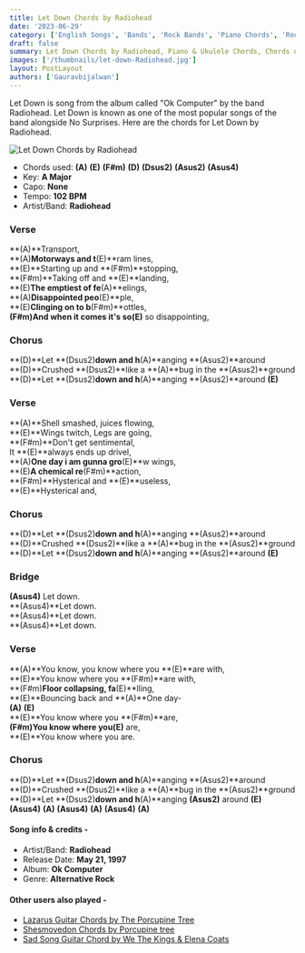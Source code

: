 ```yaml
---
title: Let Down Chords by Radiohead
date: '2023-06-29'
category: ['English Songs', 'Bands', 'Rock Bands', 'Piano Chords', 'Rock']
draft: false
summary: Let Down Chords by Radiohead, Piano & Ukulele Chords, Chords used - (A) (E) (F#m) (D) (Dsus2) (Asus2) (Asus4), Capo - None, Key - A Major
images: ['/thumbnails/let-down-Radiohead.jpg']
layout: PostLayout
authors: ['Gauravbijalwan']
---
```


Let Down is song from the album called "Ok Computer" by the band Radiohead. Let Down is known as one of the most popular songs of the band alongside No Surprises. Here are the chords for Let Down by Radiohead.

![Let Down Chords by Radiohead](/thumbnails/let-down-Radiohead.jpg)

- Chords used: **(A)** **(E)** **(F#m)** **(D)** **(Dsus2)** **(Asus2)** **(Asus4)**
- Key: **A Major**
- Capo: **None**
- Tempo: **102 BPM**
- Artist/Band: **Radiohead**

### Verse

**(A)**Transport,\
**(A)**Motorways and t**(E)**ram lines,\
**(E)**Starting up and **(F#m)**stopping,\
**(F#m)**Taking off and **(E)**landing,\
**(E)**The emptiest of fe**(A)**elings,\
**(A)**Disappointed peo**(E)**ple,\
**(E)**Clinging on to b**(F#m)**ottles,\
**(F#m)**And when it comes it's so**(E)** so disappointing,

### Chorus

**(D)**Let **(Dsus2)**down and h**(A)**anging **(Asus2)**around\
**(D)**Crushed **(Dsus2)**like a **(A)**bug in the **(Asus2)**ground\
**(D)**Let **(Dsus2)**down and h**(A)**anging **(Asus2)**around **(E)**

### Verse

**(A)**Shell smashed, juices flowing,\
**(E)**Wings twitch, Legs are going,\
**(F#m)**Don't get sentimental,\
It **(E)**always ends up drivel,\
**(A)**One day i am gunna gro**(E)**w wings,\
**(E)**A chemical re**(F#m)**action,\
**(F#m)**Hysterical and **(E)**useless,\
**(E)**Hysterical and,

### Chorus

**(D)**Let **(Dsus2)**down and h**(A)**anging **(Asus2)**around\
**(D)**Crushed **(Dsus2)**like a **(A)**bug in the **(Asus2)**ground\
**(D)**Let **(Dsus2)**down and h**(A)**anging **(Asus2)**around **(E)**

### Bridge

**(Asus4)** Let down.\
**(Asus4)**Let down.\
**(Asus4)**Let down.\
**(Asus4)**Let down.

### Verse

**(A)**You know, you know where you **(E)**are with,\
**(E)**You know where you **(F#m)**are with,\
**(F#m)**Floor collapsing, fa**(E)**lling,\
**(E)**Bouncing back and **(A)**One day-\
**(A)** **(E)**\
**(E)**You know where you **(F#m)**are,\
**(F#m)**You know where you**(E)** are,\
**(E)**You know where you are.

### Chorus

**(D)**Let **(Dsus2)**down and h**(A)**anging **(Asus2)**around\
**(D)**Crushed **(Dsus2)**like a **(A)**bug in the **(Asus2)**ground\
**(D)**Let **(Dsus2)**down and h**(A)**anging **(Asus2)** around **(E)**\
**(Asus4)** **(A)** **(Asus4)** **(A)** **(Asus4)** **(A)**

#### Song info & credits -

- Artist/Band: **Radiohead**
- Release Date: **May 21, 1997**
- Album: **Ok Computer**
- Genre: **Alternative Rock**

#### Other users also played -

- [Lazarus Guitar Chords by The Porcupine Tree](https://www.chordsco.com/chords/lazarus-guitar-chords-by-the-porcupine-tree)
- [Shesmovedon Chords by Porcupine tree](https://www.chordsco.com/chords/shesmovedon-chords-by-porcupine-tree)
- [Sad Song Guitar Chord by We The Kings & Elena Coats](https://www.chordsco.com/chords/sad-song-guitar-chord-by-we-the-kings-elena-coats)
